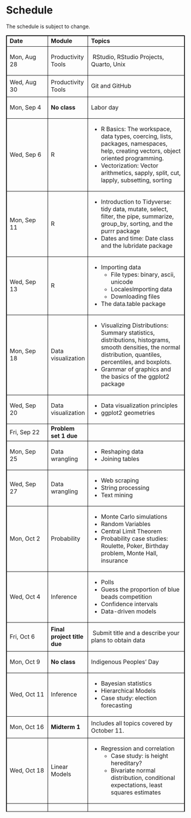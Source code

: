# Schedule {.unnumbered}

The schedule is subject to change.

<style>
    table {
        border-collapse: collapse;
        width: 97.3301%;
        height: 2123px;
    }

    table, th, td {
        border: 1px solid black;
    }
</style>

<table>
    <tbody>
        <tr style="height: 29px;">
            <td style="width: 23.7497%; height: 29px;"><strong>Date</strong></td>
            <td style="width: 21.4355%; height: 29px;"><strong>Module</strong></td>
            <td style="width: 54.6901%; height: 29px;"><strong>Topics</strong></td>
        </tr>
        <tr style="height: 29px;">
            <td style="width: 23.7497%; height: 29px;">Mon, Aug 28</td>
            <td style="width: 21.4355%; height: 29px;">Productivity Tools</td>
            <td style="width: 54.6901%; height: 29px;">
                <p>&nbsp;RStudio, RStudio Projects, Quarto, Unix</p>
            </td>
        </tr>
        <tr style="height: 53px;">
            <td style="width: 23.7497%; height: 53px;">Wed, Aug 30</td>
            <td style="width: 21.4355%; height: 53px;">Productivity Tools</td>
            <td style="width: 54.6901%; height: 53px;">
                <p>Git and GitHub &nbsp; &nbsp; &nbsp;</p>
            </td>
        </tr>
        <tr style="height: 53px;">
            <td style="width: 23.7497%; height: 53px;">Mon, Sep 4</td>
            <td style="width: 21.4355%; height: 53px;">
                <p><strong>No class</strong></p>
            </td>
            <td style="width: 54.6901%; height: 53px;"><span>Labor day</span></td>
        </tr>
        <tr style="height: 29px;">
            <td style="width: 23.7497%; height: 29px;">Wed, Sep 6</td>
            <td style="width: 21.4355%; height: 29px;">
                <p>R</p>
            </td>
            <td style="width: 54.6901%; height: 29px;">
                <ul>
                    <li><span>R Basics: The workspace, </span><span>data types, </span><span>coercing, l</span><span>ists, </span><span>packages, </span><span>namespaces, </span><span>help, c</span><span>reating vectors, </span><span>object oriented programming.</span></li>
                    <li><span>Vectorization: Vector arithmetics, sapply, split, cut, lapply, subsetting, sorting</span></li>
                </ul>
            </td>
        </tr>
        <tr style="height: 29px;">
            <td style="width: 23.7497%; height: 29px;">Mon, Sep 11</td>
            <td style="width: 21.4355%; height: 29px;">R&nbsp;</td>
            <td style="width: 54.6901%; height: 29px;">
                <ul>
                    <li><span>Introduction to Tidyverse: </span><span>tidy data, mutate, select, filter, the pipe, summarize, group_by, sorting, and the purrr package</span></li>
                    <li>Dates and time: Date class and the lubridate package</li>
                </ul>
            </td>
        </tr>
        <tr style="height: 29px;">
            <td style="width: 23.7497%; height: 29px;">Wed, Sep 13</td>
            <td style="width: 21.4355%; height: 29px;">R</td>
            <td style="width: 54.6901%; height: 29px;">
                <ul>
                    <li><span>Importing data</span><ul>
                            <li><span>File types: binary, ascii, unicode</span></li>
                            <li><span>Locales</span><span>Importing data</span></li>
                            <li><span>Downloading files</span></li>
                        </ul></li>
                    <li><span>The data.table package</span></li>
                </ul>
            </td>
        </tr>
        <tr style="height: 29px;">
            <td style="width: 23.7497%; height: 29px;">Mon, Sep 18</td>
            <td style="width: 21.4355%; height: 29px;"><span>Data visualization</span></td>
            <td style="width: 54.6901%; height: 29px;">
                <ul>
                    <li><span>Visualizing Distributions: </span><span>Summary statistics, distributions, histograms, smooth densities, the normal distribution, quantiles, percentiles, and boxplots.</span></li>
                    <li><span>Grammar of graphics and the basics of the ggplot2 package</span></li>
                </ul>
            </td>
        </tr>
        <tr style="height: 29px;">
            <td style="width: 23.7497%; height: 29px;">Wed, Sep 20</td>
            <td style="width: 21.4355%; height: 29px;"><span>Data visualization</span></td>
            <td style="width: 54.6901%; height: 29px;">
                <ul>
                    <li>Data visualization principles</li>
                    <li><span>ggplot2 geometries</span></li>
                </ul>
            </td>
        </tr>
        <tr style="height: 29px;">
            <td style="width: 23.7497%; height: 29px;">Fri, Sep 22</td>
            <td style="width: 21.4355%; height: 29px;"><span><strong>Problem set 1 due</strong></span></td>
            <td style="width: 54.6901%; height: 29px;"></td>
        </tr>
        <tr style="height: 29px;">
            <td style="width: 23.7497%; height: 29px;">Mon, Sep 25</td>
            <td style="width: 21.4355%; height: 29px;"><span>Data wrangling </span></td>
            <td style="width: 54.6901%; height: 29px;">
                <ul>
                    <li><span>Reshaping data</span></li>
                    <li><span>Joining tables</span></li>
                </ul>
            </td>
        </tr>
        <tr style="height: 29px;">
            <td style="width: 23.7497%; height: 29px;">Wed, Sep 27</td>
            <td style="width: 21.4355%; height: 29px;"><span>Data wrangling </span></td>
            <td style="width: 54.6901%; height: 29px;">
                <ul>
                    <li><span>Web scraping</span></li>
                    <li><span>String processing</span></li>
                    <li><span>Text mining</span></li>
                </ul>
            </td>
        </tr>
        <tr style="height: 29px;">
            <td style="width: 23.7497%; height: 29px;">
                <p>Mon, Oct 2</p>
            </td>
            <td style="width: 21.4355%; height: 29px;"><span>Probability</span></td>
            <td style="width: 54.6901%; height: 29px;">
                <ul>
                    <li><span>Monte Carlo simulations</span></li>
                    <li><span>Random Variables</span></li>
                    <li><span>Central Limit Theorem</span></li>
                    <li><span>Probability case studies: Roulette, Poker, Birthday problem, Monte Hall, insurance</span></li>
                </ul>
            </td>
        </tr>
        <tr style="height: 53px;">
            <td style="width: 23.7497%; height: 53px;">
                <p>Wed, Oct 4</p>
            </td>
            <td style="width: 21.4355%; height: 53px;"><span>Inference</span></td>
            <td style="width: 54.6901%; height: 53px;">
                <ul>
                    <li><span>Polls</span></li>
                    <li><span>Guess the proportion of blue beads competition</span><span><br /></span></li>
                    <li><span>Confidence intervals</span></li>
                    <li><span>Data-driven models</span></li>
                </ul>
            </td>
        </tr>
        <tr style="height: 53px;">
            <td style="width: 23.7497%; height: 53px;">
                <p>Fri, Oct 6</p>
            </td>
            <td style="width: 21.4355%; height: 53px;"><strong>Final project title due</strong></td>
            <td style="width: 54.6901%; height: 53px;">
                <p><span>&nbsp;Submit title and a describe your plans to obtain data</span></p>
            </td>
        </tr>
        <tr style="height: 53px;">
            <td style="width: 23.7497%; height: 53px;">
                <p>Mon, Oct 9</p>
            </td>
            <td style="width: 21.4355%; height: 53px;"><strong>No class</strong></td>
            <td style="width: 54.6901%; height: 53px;"><span>Indigenous Peoples' Day</span></td>
        </tr>
        <tr style="height: 53px;">
            <td style="width: 23.7497%; height: 53px;">
                <p>Wed, Oct 11</p>
            </td>
            <td style="width: 21.4355%; height: 53px;"><span>Inference</span></td>
            <td style="width: 54.6901%; height: 53px;">
                <ul>
                    <li><span>Bayesian statistics</span></li>
                    <li><span>Hierarchical Models</span></li>
                    <li><span>Case study: election forecasting</span></li>
                </ul>
            </td>
        </tr>
        <tr style="height: 53px;">
            <td style="width: 23.7497%; height: 53px;">
                <p>Mon, Oct 16</p>
            </td>
            <td style="width: 21.4355%; height: 53px;"><span><strong>Midterm 1</strong><br /></span></td>
            <td style="width: 54.6901%; height: 53px;"><span>Includes all topics covered by October&nbsp;11.</span></td>
        </tr>
        <tr style="height: 53px;">
            <td style="width: 23.7497%; height: 53px;">
                <p>Wed, Oct 18</p>
            </td>
            <td style="width: 21.4355%; height: 53px;"><span>Linear Models</span></td>
            <td style="width: 54.6901%; height: 53px;">
                <ul>
                    <li><span>Regression and correlation</span>
                        <ul>
                            <li><span>Case study: is height hereditary?</span></li>
                            <li><span>Bivariate normal distribution, conditional expectations, least squares estimates</span></li></ul></li>
                </ul>
            </td>
        </tr>
        <tr style="height: 125px;">
            <td style="width: 23.7497%; height: 75px;">
                <p>Mon, Oct 23</p>
            </td>
            <td style="width: 21.4355%; height: 75px;"><span>Linear Models</span></td>
            <td style="width: 54.6901%; height: 75px;">
                <ul>
                    <li><span>Multivariable regression</span>
                        <ul>
                            <li><span>Case study: build a baseball team</span></li>
                        </ul></li>
                </ul>
            </td>
        </tr>
        <tr style="height: 89px;">
            <td style="width: 23.7497%; height: 89px;">
                <p>Wed, Oct 25</p>
            </td>
            <td style="width: 21.4355%; height: 89px;"><span>Linear Models</span></td>
            <td style="width: 54.6901%; height: 89px;">
                <ul>
                    <li><span>Measurement error models</span></li>
                    <li><span>Treatment effect models&nbsp;</span></li>
                    <li><span>Case study: does a high-fat diet increase weight in mice?</span></li>
                </ul>
            </td>
        </tr>
        <tr style="height: 53px;">
            <td style="width: 23.7497%; height: 53px;">
                <p>Mon, Oct 30</p>
            </td>
            <td style="width: 21.4355%; height: 53px;"><span>Linear Models</span></td>
            <td style="width: 54.6901%; height: 53px;">
                <ul>
                    <li><span>Association tests</span></li>
                    <li><span>Correlation is not causation</span></li>
                </ul>
            </td>
        </tr>
        <tr style="height: 83px;">
            <td style="width: 23.7497%; height: 83px;">
                <p>Wed, Nov 1</p>
            </td>
            <td style="width: 21.4355%; height: 83px;"><span>High dimensional data</span></td>
            <td style="width: 54.6901%; height: 83px;">
                <ul>
                    <li><span>Matrices in R&nbsp;</span></li>
                    <li><span>Case study: handwritten digits</span></li>
                </ul>
            </td>
        </tr>
        <tr style="height: 53px;">
            <td style="width: 23.7497%; height: 53px;">
                <p>Fri, Nov 3&nbsp;</p>
            </td>
            <td style="width: 21.4355%; height: 53px;"><span>Problem set 2 due</span></td>
            <td style="width: 54.6901%; height: 53px;"><span>One paragraph description of projects that includes what dataset will be used.</span></td>
        </tr>
        <tr style="height: 141px;">
            <td style="width: 23.7497%; height: 141px;">
                <p>Mon, Nov 6</p>
            </td>
            <td style="width: 21.4355%; height: 141px;"><span>High dimensional data</span></td>
            <td style="width: 54.6901%; height: 141px;">
                <p><span>Dimension reduction: Linear algebra, distance, PCA</span></p>
            </td>
        </tr>
        <tr style="height: 119px;">
            <td style="width: 23.7497%; height: 119px;">
                <p>Wed, Nov 8</p>
            </td>
            <td style="width: 21.4355%; height: 119px;"><span>High dimensional data</span></td>
            <td style="width: 54.6901%; height: 119px;">
                <ul>
                    <li><span>Dimension reduction continued</span></li>
                    <li><span>Case study: gene expression differences between ethnic groups.</span></li>
                </ul>
            </td>
        </tr>
        <tr style="height: 53px;">
            <td style="width: 23.7497%; height: 53px;">
                <p>Fri, Nov 10&nbsp;</p>
            </td>
            <td style="width: 21.4355%; height: 53px;"><span>Project description due</span></td>
            <td style="width: 54.6901%; height: 53px;"><span>One paragraph description of projects that includes what dataset will be used.</span></td>
        </tr>
        <tr style="height: 65px;">
            <td style="width: 23.7497%; height: 65px;">
                <p>Mon, Nov 13</p>
            </td>
            <td style="width: 21.4355%; height: 65px;">
                <p><span>High dimensional data</span></p>
            </td>
            <td style="width: 54.6901%; height: 65px;">
                <ul>
                    <li><span>Regularization</span>
                        <ul>
                            <li><span>Case study: Recommendations systems in&nbsp; movie ratings</span></li></ul></li>
                    <li><span>Matrix factorization</span></li></ul>
            </td>
        </tr>
        <tr style="height: 83px;">
            <td style="width: 23.7497%; height: 83px;">
                <p>Wed, Nov 15</p>
            </td>
            <td style="width: 21.4355%; height: 83px;"><span>High dimensional data </span></td>
            <td style="width: 54.6901%; height: 83px;">
                <ul>
                    <li><span>Introduction, definition of concepts, accuracy, test, training and validation sets</span></li>
                    <li><span>Evaluation metrics: ROC curves, precision recall curves</span></li>
                </ul>
            </td>
        </tr>
        <tr style="height: 53px;">
            <td style="width: 23.7497%; height: 53px;">
                <p>Mon, Nov 20</p>
            </td>
            <td style="width: 21.4355%; height: 53px;"><span><strong>Midterm 2</strong><br /></span></td>
            <td style="width: 54.6901%; height: 53px;"><span>Includes topics covered until Nov 15.</span></td>
        </tr>
        <tr style="height: 53px;">
            <td style="width: 23.7497%; height: 53px;">
                <p>Wed, Nov 22</p>
            </td>
            <td style="width: 21.4355%; height: 53px;"><strong>No class</strong></td>
            <td style="width: 54.6901%; height: 53px;"><span>&nbsp;Thanksgiving</span></td>
        </tr>
        <tr style="height: 53px;">
            <td style="width: 23.7497%; height: 53px;">
                <p>Mon Nov 27</p>
            </td>
            <td style="width: 21.4355%; height: 53px;"><span>Machine Learning</span></td>
            <td style="width: 54.6901%; height: 53px;">
                <ul>
                    <li><span>Smoothing</span></li>
                    <li><span>Case study: Death rates after natural disasters</span><span><br /></span></li>
                </ul>
            </td>
        </tr>
        <tr style="height: 60px;">
            <td style="width: 23.7497%; height: 60px;">
                <p>Wed, Nov 29</p>
            </td>
            <td style="width: 21.4355%; height: 60px;"><span>Machine Learning</span></td>
            <td style="width: 54.6901%; height: 60px;">
                <ul>
                    <li><span>Cross-Validation</span></li>
                    <li><span>caret package</span></li>
                </ul>
            </td>
        </tr>
        <tr style="height: 53px;">
            <td style="width: 23.7497%; height: 53px;">
                <p>Mon, Dec 4</p>
            </td>
            <td style="width: 21.4355%; height: 53px;"><span>Machine Learning</span></td>
            <td style="width: 54.6901%; height: 53px;">
                <p><span>&nbsp;</span><span>Example of algorithms&nbsp;</span></p>
                <ul>
                    <li><span>Case study: reading handwritten digits</span></li>
                </ul>
            </td>
        </tr>
        <tr style="height: 107px;">
            <td style="width: 23.7497%; height: 95px;">
                <p>Wed, Dec 6&nbsp;</p>
            </td>
            <td style="width: 21.4355%; height: 95px;"><span>Other topics</span></td>
            <td style="width: 54.6901%; height: 95px;">
                <p>Possible topcis (open to student requests)</p>
                <ul style="list-style-type: disc;">
                    <li>Shiny</li>
                    <li>Interactive graphics: plotly</li>
                    <li>Advanced Quarto</li>
                    <li>Research topics</li>
                    <li>Large language models</li>
                    <li>Deep learning</li>
                </ul>
            </td>
        </tr>
        <tr style="height: 53px;">
            <td style="width: 23.7497%; height: 53px;">
                <p>Fri Dec 8</p>
            </td>
            <td style="width: 21.4355%; height: 53px;"><strong>Problem set 3 due</strong></td>
            <td style="width: 54.6901%; height: 53px;"></td>
        </tr>
        <tr style="height: 53px;">
            <td style="width: 23.7497%; height: 53px;">
                <p>Mon, Dec 11</p>
            </td>
            <td style="width: 21.4355%; height: 53px;"><span>Help with project</span></td>
            <td style="width: 54.6901%; height: 53px;">
                <p>&nbsp;</p>
            </td>
        </tr>
        <tr style="height: 83px;">
            <td style="width: 23.7497%; height: 83px;">
                <p>Wed, Dec 13</p>
            </td>
            <td style="width: 21.4355%; height: 83px;"><span>Help with project</span></td>
            <td style="width: 54.6901%; height: 83px;"></td>
        </tr>
        <tr style="height: 125px;">
            <td style="width: 23.7497%; height: 10px;">
                <p>Wed, Dec 15</p>
            </td>
            <td style="width: 21.4355%; height: 10px;"><strong>Final project due</strong></td>
            <td style="width: 54.6901%; height: 10px;"></td>
        </tr>
    </tbody>
</table>